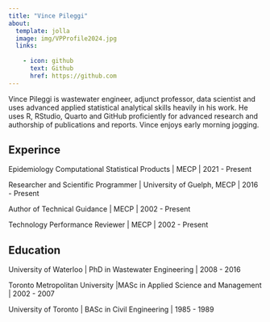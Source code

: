 ```yaml
---
title: "Vince Pileggi"
about:
  template: jolla
  image: img/VPProfile2024.jpg
  links: 
    
    - icon: github
      text: Github
      href: https://github.com
---
```


Vince Pileggi is wastewater engineer, adjunct professor, data scientist and uses advanced applied statistical analytical skills heavily in his work. He uses R, RStudio, Quarto and GitHub proficiently for advanced research and authorship of publications and reports. Vince enjoys early morning jogging.


## Experince

Epidemiology Computational Statistical Products | MECP | 2021 - Present

Researcher and Scientific Programmer | University of Guelph, MECP | 2016 - Present

Author of Technical Guidance | MECP | 2002 - Present

Technology Performance Reviewer | MECP | 2002 - Present


## Education

University of Waterloo | PhD in Wastewater Engineering | 2008 - 2016

Toronto Metropolitan University |MASc in Applied Science and Management | 2002 - 2007

University of Toronto | BASc in Civil Engineering | 1985 - 1989